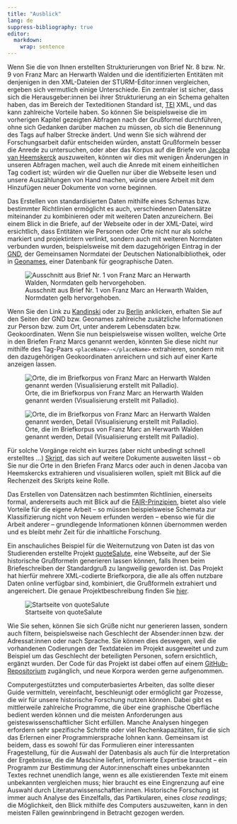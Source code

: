 ```yaml
---
title: "Ausblick"
lang: de
suppress-bibliography: true
editor: 
  markdown: 
    wrap: sentence
---
```


Wenn Sie die von Ihnen erstellten Strukturierungen von Brief Nr. 8 bzw. Nr. 9 von Franz Marc an Herwarth Walden und die identifizierten Entitäten mit denjenigen in den XML-Dateien der STURM-Editor:innen vergleichen, ergeben sich vermutlich einige Unterschiede.
Ein zentraler ist sicher,  dass sich die Herausgeber:innen bei ihrer Strukturierung an ein Schema gehalten haben, das im Bereich der Texteditionen Standard ist, [TEI](https://de.wikipedia.org/wiki/Text_Encoding_Initiative) XML, und das kann zahlreiche Vorteile haben.
So können Sie beispielsweise die im vorherigen Kapitel gezeigten Abfragen nach der Grußformel durchführen, ohne sich Gedanken darüber machen zu müssen, ob sich die Benennung des Tags auf halber Strecke ändert.
Und wenn Sie sich während der Forschungsarbeit dafür entscheiden würden, anstatt Grußformeln besser die Anrede zu untersuchen, oder aber das Korpus auf die Briefe von [Jacoba van Heemskerck](https://de.wikipedia.org/wiki/Jacoba_van_Heemskerck) auszuweiten, könnten wir dies mit wenigen Änderungen in unseren Abfragen machen, weil auch die Anrede mit einem einheitlichen Tag codiert ist; 
würden wir die Quellen nur über die Webseite lesen und unsere Auszählungen von Hand machen, würde unsere Arbeit mit dem Hinzufügen neuer Dokumente von vorne beginnen.

Das Erstellen von standardisierten Daten mithilfe eines Schemas bzw. bestimmter Richtlinien ermöglicht es auch, verschiedenen Datensätze miteinander zu kombinieren oder mit weiteren Daten anzureichern.
Bei einem Blick in die Briefe, auf der Webseite oder in der XML-Datei, wird ersichtlich, dass Entitäten wie Personen oder Orte nicht nur als solche markiert und projektintern verlinkt, sondern auch mit weiteren Normdaten verbunden wurden, beispielsweise mit dem dazugehörigen Eintrag in der [GND](https://de.wikipedia.org/wiki/Gemeinsame_Normdatei), der Gemeinsamen Normdatei der Deutschen Nationalbibliothek, oder in [Geonames](https://de.wikipedia.org/wiki/GeoNames), einer Datenbank für geographische Daten.

![Ausschnitt aus Brief Nr. 1 von Franz Marc an Herwarth Walden, Normdaten gelb hervorgehoben.](images/letter_1_Franz_Marc_gnd.png){fig-align="left"}

Wenn Sie den Link zu [Kandinski](http://d-nb.info/gnd/118559737) oder zu [Berlin](https://www.geonames.org/2950159/berlin.html) anklicken, erhalten Sie auf den Seiten der GND bzw. Geonames zahlreiche zusätzliche Informationen zur Person bzw. zum Ort, unter anderem Lebensdaten bzw. Geokoordinaten.
Wenn Sie nun beispielsweise wissen wollten, welche Orte in den Briefen Franz Marcs genannt werden, könnten Sie diese nicht nur mithilfe des Tag-Paars `<placeName>-</placeName>` extrahieren, sondern mit den dazugehörigen Geokoordinaten anreichern und sich auf einer Karte anzeigen lassen.

![Orte, die im Briefkorpus von Franz Marc an Herwarth Walden genannt werden (Visualisierung erstellt mit Palladio).](images/letters_places.png){fig-align="left"}

![Orte, die im Briefkorpus von Franz Marc an Herwarth Walden genannt werden, Detail (Visualisierung erstellt mit Palladio).](images/letters_places_zoom.png){fig-align="left"}

Für solche Vorgänge reicht ein kurzes (aber nicht unbedingt schnell erstelltes ...) [Skript](https://github.com/wissen-ist-acht/digitalhistory.intro/blob/4ebb709a0ec5bf00082d21b933d2b6c19b589f6d/docs/parse_tei_files.R), das sich auf weitere Dokumente ausweiten lässt -- ob Sie nur die Orte in den Briefen Franz Marcs oder auch in denen Jacoba van Heemskercks extrahieren und visualisieren wollen, spielt mit Blick auf die Rechenzeit des Skripts keine Rolle.

Das Erstellen von Datensätzen nach bestimmten Richtlinien, einerseits formal, andererseits auch mit Blick auf die [FAIR-Prinzipien](05_FAIR_CARE.qmd), bietet also viele Vorteile für die eigene Arbeit -- so müssen beispielsweise Schemata zur Klassifizierung nicht von Neuem erfunden werden -- ebenso wie für die Arbeit anderer -- grundlegende Informationen können übernommen werden und es bleibt mehr Zeit für die inhaltliche Forschung. 

Ein anschauliches Beispiel für die Weiternutzung von Daten  ist das von Studierenden erstellte Projekt [quoteSalute](https://correspsearch.net/de/quotesalute/suche-salutes.html), eine Webseite, auf der Sie historische Grußformeln generieren lassen können, falls Ihnen beim Briefeschreiben der Standardgruß zu langweilig geworden ist. 
Das Projekt hat hierfür mehrere XML-codierte Briefkorpora,  die alle als offen nutzbare Daten online verfügbar sind, kombiniert, die Grußformeln extrahiert und angereichert. 
Die genaue Projektbeschreibung finden Sie [hier](https://correspsearch.net/de/quotesalute/dokumentation.html). 

![Startseite von quoteSalute](images/screenshot_quotesalute.png){fig-align="left"}

Wie Sie sehen, können Sie sich Grüße nicht nur generieren lassen, sondern auch filtern, beispielsweise nach Geschlecht der Absender:innen bzw. der Adressat:innen oder nach Sprache.
Sie können dies deswegen, weil die vorhandenen Codierungen der Textdateien im Projekt ausgeweitet und zum Beispiel um das Geschlecht der beteiligten Personen, sofern ersichtlich, ergänzt wurden.
Der Code für das Projekt ist dabei offen auf einem [GitHub-Repositorium](https://github.com/telota/quoteSalute) zugänglich, und neue Korpora werden gerne aufgenommen.

Computergestütztes und computerbasiertes Arbeiten, das sollte dieser Guide vermitteln, vereinfacht, beschleunigt oder ermöglicht gar Prozesse, die wir für unsere historische Forschung nutzen können.
Dabei gibt es mittlerweile zahlreiche Programme, die über eine graphische Oberfläche bedient werden können und die meisten Anforderungen aus geisteswissenschaftlicher Sicht erfüllen.
Manche Analysen hingegen erfordern sehr spezifische Schritte oder viel Rechenkapazitäten, für die sich das Erlernen einer Programmiersprache lohnen kann.
Gemeinsam ist beidem, dass es sowohl für das Formulieren einer interessanten Fragestellung, für die Auswahl der Datenbasis als auch für die Interpretation der Ergebnisse, die die Maschine liefert, informierte Expertise braucht -- ein Programm zur Bestimmung der Autor:innenschaft eines unbekannten Textes rechnet unendlich lange, wenn es alle existierenden Texte mit einem unbekannten vergleichen muss;
hier braucht es eine Eingrenzung auf eine Auswahl durch Literaturwissenschaftler:innen.
Historische Forschung ist immer auch Analyse des Einzelfalls, das Partikularen, eines *close readings*; 
die Möglichkeit, den Blick mithilfe des Computers auszuweiten, kann in den meisten Fällen gewinnbringend in Betracht gezogen werden.

